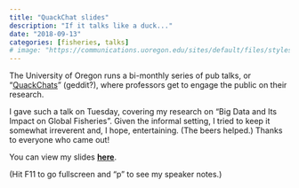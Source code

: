 ```yaml
---
title: "QuackChat slides"
description: "If it talks like a duck..."
date: "2018-09-13"
categories: [fisheries, talks]
# image: "https://communications.uoregon.edu/sites/default/files/styles/custom_xl/public/2023-10/great-seal-one-color-white_400x400.jpg"
---
```


The University of Oregon runs a bi-monthly series of pub talks, or "[QuackChats](https://news.uoregon.edu/news/quack-chats)" (geddit?), where professors get to engage the public on their research.

I gave such a talk on Tuesday, covering my research on "Big Data and Its Impact on Global Fisheries". Given the informal setting, I tried to keep it somewhat irreverent and, I hope, entertaining. (The beers helped.) Thanks to everyone who came out!

You can view my slides [**here**](https://rawgit.com/grantmcdermott/quackchat/master/slides.html).

(Hit F11 to go fullscreen and "p" to see my speaker notes.)

